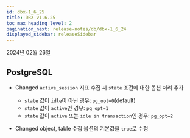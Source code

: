 ```yaml
---
id: dbx-1_6_25
title: DBX v1.6.25
toc_max_heading_level: 2
pagination_next: release-notes/db/dbx-1_6_24
displayed_sidebar: releaseSidebar
---
```


2024년 02월 26일

## PostgreSQL

- <Status>Changed</Status> <code>active_session</code> 지표 수집 시 <code>state</code> 조건에 대한 옵션 처리 추가

  - `state` 값이 `idle`이 아닌 경우: `pg_opt=0`(default)
  - `state` 값이 `active`인 경우: `pg_opt=1`
  - `state` 값이 `active` 또는 `idle in transaction`인 경우: `pg_opt=2`

- <Status>Changed</Status> object, table 수집 옵션의 기본값을 <code>true</code>로 수정